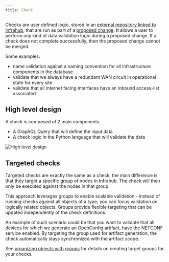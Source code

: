 ```yaml
---
title: Check
---
```


Checks are user defined logic, stored in an [external repository linked to Infrahub](../topics/repository.mdx), that are run as part of a [proposed change](../topics/proposed-change.mdx). It allows a user to perform any kind of data validation logic during a proposed change. If a check does not complete successfully, then the proposed change cannot be merged.

Some examples:

- name validation against a naming convention for all infrastructure components in the database
- validate that we always have a redundant WAN circuit in operational state for every site
- validate that all internet facing interfaces have an inbound access-list associated

## High level design

A check is composed of 2 main components:

- A GraphQL Query that will define the input data
- A check logic in the Python language that will validate the data

![High level design](../media/topics/checks.excalidraw.svg)

## Targeted checks

Targeted checks are exactly the same as a check, the main difference is that they target a specific [group](./groups.mdx) of nodes in Infrahub. The check will then only be executed against the nodes in that group.

This approach leverages groups to enable scalable validation - instead of running checks against all objects of a type, you can focus validation on logically related objects. Groups provide flexible targeting that can be updated independently of the check definitions.

An example of such scenario could be that you want to validate that all devices for which we generate an OpenConfig artifact, have the NETCONF service enabled. By targeting the group used for artifact generation, the check automatically stays synchronized with the artifact scope.

See [organizing objects with groups](../guides/groups.mdx) for details on creating target groups for your checks.
